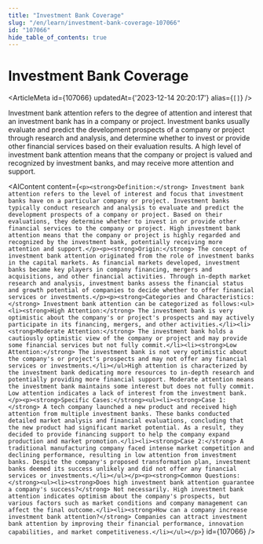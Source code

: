 ```yaml
---
title: "Investment Bank Coverage"
slug: "/en/learn/investment-bank-coverage-107066"
id: "107066"
hide_table_of_contents: true
---
```



# Investment Bank Coverage

<ArticleMeta id={107066} updatedAt={'2023-12-14 20:20:17'} alias={`[]`} />
<div className='border-solid border-b border-t-0 my-4 border-[var(--ifm-color-gray-300)]' />

Investment bank attention refers to the degree of attention and interest that an investment bank has in a company or project. Investment banks usually evaluate and predict the development prospects of a company or project through research and analysis, and determine whether to invest or provide other financial services based on their evaluation results. A high level of investment bank attention means that the company or project is valued and recognized by investment banks, and may receive more attention and support.

<AIContent content={`<p><strong>Definition:</strong> Investment bank attention refers to the level of interest and focus that investment banks have on a particular company or project. Investment banks typically conduct research and analysis to evaluate and predict the development prospects of a company or project. Based on their evaluations, they determine whether to invest in or provide other financial services to the company or project. High investment bank attention means that the company or project is highly regarded and recognized by the investment bank, potentially receiving more attention and support.</p><p><strong>Origin:</strong> The concept of investment bank attention originated from the role of investment banks in the capital markets. As financial markets developed, investment banks became key players in company financing, mergers and acquisitions, and other financial activities. Through in-depth market research and analysis, investment banks assess the financial status and growth potential of companies to decide whether to offer financial services or investments.</p><p><strong>Categories and Characteristics:</strong> Investment bank attention can be categorized as follows:<ul><li><strong>High Attention:</strong> The investment bank is very optimistic about the company's or project's prospects and may actively participate in its financing, mergers, and other activities.</li><li><strong>Moderate Attention:</strong> The investment bank holds a cautiously optimistic view of the company or project and may provide some financial services but not fully commit.</li><li><strong>Low Attention:</strong> The investment bank is not very optimistic about the company's or project's prospects and may not offer any financial services or investments.</li></ul>High attention is characterized by the investment bank dedicating more resources to in-depth research and potentially providing more financial support. Moderate attention means the investment bank maintains some interest but does not fully commit. Low attention indicates a lack of interest from the investment bank.</p><p><strong>Specific Cases:</strong><ul><li><strong>Case 1:</strong> A tech company launched a new product and received high attention from multiple investment banks. These banks conducted detailed market analysis and financial evaluations, concluding that the new product had significant market potential. As a result, they decided to provide financing support to help the company expand production and market promotion.</li><li><strong>Case 2:</strong> A traditional manufacturing company faced intense market competition and declining performance, resulting in low attention from investment banks. Despite the company's proposed transformation plan, investment banks deemed its success unlikely and did not offer any financial services or investments.</li></ul></p><p><strong>Common Questions:</strong><ul><li><strong>Does high investment bank attention guarantee a company's success?</strong> Not necessarily. High investment bank attention indicates optimism about the company's prospects, but various factors such as market conditions and company management can affect the final outcome.</li><li><strong>How can a company increase investment bank attention?</strong> Companies can attract investment bank attention by improving their financial performance, innovation capabilities, and market competitiveness.</li></ul></p>`} id={107066} />
